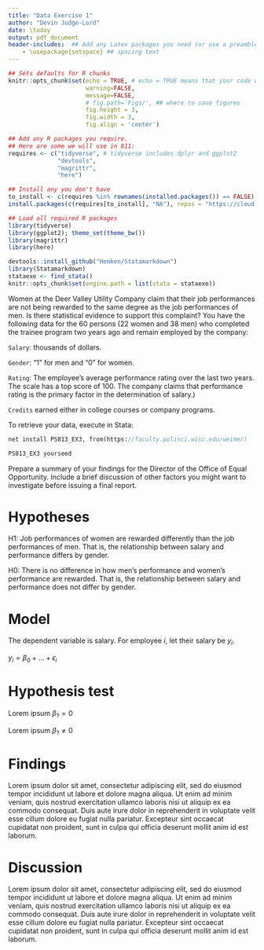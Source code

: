 ```yaml
---
title: "Data Exercise 1"
author: "Devin Judge-Lord"
date: \today
output: pdf_document 
header-includes:  ## Add any Latex packages you need (or use a preamble/template)
    - \usepackage{setspace} ## spacing text 
---
```


```r
## Sets defaults for R chunks
knitr::opts_chunk$set(echo = TRUE, # echo = TRUE means that your code will show
                      warning=FALSE,
                      message=FALSE,
                      # fig.path='Figs/', ## where to save figures
                      fig.height = 3,
                      fig.width = 3,
                      fig.align = 'center')

## Add any R packages you require. 
## Here are some we will use in 811:
requires <- c("tidyverse", # tidyverse includes dplyr and ggplot2
              "devtools",
              "magrittr",
              "here")

## Install any you don't have
to_install <- c(requires %in% rownames(installed.packages()) == FALSE)
install.packages(c(requires[to_install], "NA"), repos = "https://cloud.r-project.org/" )

## Load all required R packages
library(tidyverse)
library(ggplot2); theme_set(theme_bw())
library(magrittr)
library(here)
```

```r
devtools::install_github("Hemken/Statamarkdown")
library(Statamarkdown)
stataexe <- find_stata()
knitr::opts_chunk$set(engine.path = list(stata = stataexe))
```

Women at the Deer Valley Utility Company claim that their job performances are not being rewarded to the same degree as the job performances of men. Is there statistical evidence to support this complaint? You have the following data for the 60 persons (22 women and 38 men) who completed the trainee program two years ago and remain employed by the company:

`Salary`: thousands of dollars.

`Gender`: "1" for men and "0" for women.

`Rating`: The employee's average performance rating over the last two years. The scale has a top score of 100. The company claims that performance rating is the primary factor in the determination of salary.)

`Credits` earned either in college courses or company programs.

To retrieve your data, execute in Stata:
```stata
net install PS813_EX3, from(https://faculty.polisci.wisc.edu/weimer)

PS813_EX3 yourseed
```

Prepare a summary of your findings for the Director of the Office of Equal Opportunity. Include a brief discussion of other factors you might want to investigate before issuing a final report.

<!-- If printing assignments, it is nice to use \large or \Large text -->
\Large

# Hypotheses

H1: Job performances of women are rewarded differently than the job performances of men. That is, the relationship between salary and performance differs by gender. 

H0: There is no difference in how men's performance and women's performance are rewarded. That is, the relationship between salary and performance does not differ by gender. 

# Model

The dependent variable is salary. For employee $i$, let their salary be $y_i$.

$y_i = \beta_0 + ... + \epsilon_i$

# Hypothesis test
\Large

Lorem ipsum $\beta_? = 0$

Lorem ipsum $\beta_? \neq 0$

# Findings
\doublespacing

Lorem ipsum dolor sit amet, consectetur adipiscing elit, sed do eiusmod tempor incididunt ut labore et dolore magna aliqua. Ut enim ad minim veniam, quis nostrud exercitation ullamco laboris nisi ut aliquip ex ea commodo consequat. Duis aute irure dolor in reprehenderit in voluptate velit esse cillum dolore eu fugiat nulla pariatur. Excepteur sint occaecat cupidatat non proident, sunt in culpa qui officia deserunt mollit anim id est laborum.

# Discussion

Lorem ipsum dolor sit amet, consectetur adipiscing elit, sed do eiusmod tempor incididunt ut labore et dolore magna aliqua. Ut enim ad minim veniam, quis nostrud exercitation ullamco laboris nisi ut aliquip ex ea commodo consequat. Duis aute irure dolor in reprehenderit in voluptate velit esse cillum dolore eu fugiat nulla pariatur. Excepteur sint occaecat cupidatat non proident, sunt in culpa qui officia deserunt mollit anim id est laborum.
